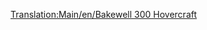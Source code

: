 [[Translation:Main/en/Bakewell 300 Hovercraft]]{{en/-}}
{{Template:Barcos/Es
|Nombre=Hovercraft Bekewell 300
|Imagen=[[File:en/Hovercraft.png|Hovercraft Bekewell 300]]
|Precio=57.868 € (28.934 £)
|Velocidad=112 km/h (70 mph)
|Coste-anual=6.234 € (3.117 £)
|Diseño=1968
|Duración=25
|Capacidad=100 Pasajeros
|Descripción= El Hovercraft Bekewell 300 es un ferry aerodeslizador de alta velocidad diseñado para moverse entre puertos con larga distancia de separación. Su alta velocidad le da ventaja sobre otros barcos. Nota: Este [http://www.wikipedia.org/wiki/es:aerodeslizador aerodeslizador] solo funciona en el mar, y no puede atravesar casillas de tierra.
|Vida-real=Ficción, pero Bakewell formó parte del equipo de garantía de calidad de Transport Tycoon Deluxe.
}}